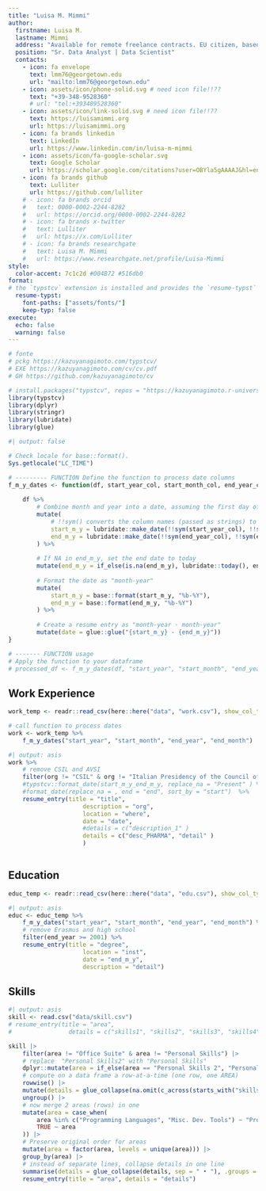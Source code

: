 ```yaml
---
title: "Luisa M. Mimmi"
author:
  firstname: Luisa M.
  lastname: Mimmi
  address: "Available for remote freelance contracts. EU citizen, based in Italy."
  position: "Sr. Data Analyst | Data Scientist"
  contacts:
    - icon: fa envelope
      text: lmm76@georgetown.edu
      url: "mailto:lmm76@georgetown.edu"
    - icon: assets/icon/phone-solid.svg # need icon file!!??
      text: "+39-348-9528360"
      # url: "tel:+393489528360"
    - icon: assets/icon/link-solid.svg # need icon file!!??
      text: https://luisamimmi.org
      url: https://luisamimmi.org
    - icon: fa brands linkedin
      text: LinkedIn
      url: https://www.linkedin.com/in/luisa-m-mimmi
    - icon: assets/icon/fa-google-scholar.svg
      text: Google Scholar
      url: https://scholar.google.com/citations?user=OBYla5gAAAAJ&hl=en&oi=ao
    - icon: fa brands github
      text: Lulliter
      url: https://github.com/lulliter
    # - icon: fa brands orcid
    #   text: 0000-0002-2244-8282
    #   url: https://orcid.org/0000-0002-2244-8282
    # - icon: fa brands x-twitter
    #   text: Lulliter
    #   url: https://x.com/Lulliter
    # - icon: fa brands researchgate
    #   text: Luisa M. Mimmi
    #   url: https://www.researchgate.net/profile/Luisa-Mimmi
style:
  color-accent: 7c1c2d #004B72 #516db0
format:
# the `typstcv` extension is installed and provides the `resume-typst` format.
  resume-typst:
    font-paths: ["assets/fonts/"]
    keep-typ: false
execute: 
  echo: false
  warning: false
---
```


```{=typst}
#align(center)[

  #set text(
    size: 11pt, 
    weight: "regular", 
    fill: rgb("#414141"), 
    style: "italic",
  )

Empirical researcher with expertise in observational and longitudinal studies, real-world data analysis, and applied statistics. I have designed and led surveys and policy evaluations across developing countries, focusing on public health outcomes related to energy poverty and inadequate access to water and sanitation.\
A native Italian speaker, I am fluent in English and Spanish with strong communication and scientific writing skills. I have published in peer-reviewed journals and presented at international conferences. An expert programmer in R and SQL, conversant in Stata and SAS, I co-created the intensive workshop #link("https://r4biostats.com/")["Introduction to Biostatistics with R"].

]
```
<!-- Applied researcher with a background in economics and demonstrated expertise in observational and longitudinal data analysis, particularly in global health and development settings. I have designed and led large-scale surveys and policy evaluations in low- and middle-income countries, addressing health-related outcomes linked to energy poverty and inadequate water and sanitation access.\ -->
<!-- A native Italian speaker, I am fluent in English and Spanish, and experienced in scientific writing and cross-disciplinary communication. I have published in peer-reviewed journals and presented at international conferences. Skilled in R and SQL, and proficient in Stata and SAS, I co-developed the intensive workshop #link("https://r4biostats.com/")[Introduction to Biostatistics with R], bridging applied statistics and epidemiologic methods for early-career researchers. -->

<!-- I am passionate about empirical research and leveraging data to inform evidence-based public policies. I also enjoy exploring programming languages and techniques for open and reproducible data analysis. -->


```r
# fonte 
# pckg https://kazuyanagimoto.com/typstcv/
# EXE https://kazuyanagimoto.com/cv/cv.pdf
# GH https://github.com/kazuyanagimoto/cv

# install.packages("typstcv", repos = "https://kazuyanagimoto.r-universe.dev")
library(typstcv)
library(dplyr)
library(stringr)
library(lubridate)
library(glue)
```

```r
#| output: false

# Check locale for base::format().
Sys.getlocale("LC_TIME")

# --------- FUNCTION Define the function to process date columns
f_m_y_dates <- function(df, start_year_col, start_month_col, end_year_col, end_month_col) {
	
	df %>%
		# Combine month and year into a date, assuming the first day of the month
		mutate(
			# !!sym() converts the column names (passed as strings) to symbols, allowing them to be used dynamically inside mutate().
			start_m_y = lubridate::make_date(!!sym(start_year_col), !!sym(start_month_col), 1),
			end_m_y = lubridate::make_date(!!sym(end_year_col), !!sym(end_month_col), 1) 
		) %>%
		
		# If NA in end_m_y, set the end date to today
		mutate(end_m_y = if_else(is.na(end_m_y), lubridate::today(), end_m_y)) %>%
		
		# Format the date as "month-year"
		mutate(
			start_m_y = base::format(start_m_y, "%b-%Y"),
			end_m_y = base::format(end_m_y, "%b-%Y")
		) %>%
		
		# Create a resume entry as "month-year - month-year"
		mutate(date = glue::glue("{start_m_y} - {end_m_y}"))
}

# ------- FUNCTION usage
# Apply the function to your dataframe
# processed_df <- f_m_y_dates(df, "start_year", "start_month", "end_year", "end_month")

```

## Work Experience

```r
work_temp <- readr::read_csv(here::here("data", "work.csv"), show_col_types = FALSE)

# call function to process dates
work <- work_temp %>% 
	f_m_y_dates("start_year", "start_month", "end_year", "end_month")
```

```r
#| output: asis
work %>% 
	# remove CSIL and AVSI
	filter(org != "CSIL" & org != "Italian Presidency of the Council of Ministers" & org != "Italian Ministry of Economy & Finance") %>%
	#typstcv::format_date(start_m_y_end_m_y, replace_na = "Present" ) %>% 
	#format_date(replace_na = , end = "end", sort_by = "start")  %>% 
	resume_entry(title = "title",
					 description = "org",
					 location = "where",
					 date = "date",
					 #details = c("description_1" )
					 details = c("desc_PHARMA", "detail" )
					 ) 
	
```
## Education

```r
educ_temp <- readr::read_csv(here::here("data", "edu.csv"), show_col_types = FALSE)
```

```r
#| output: asis
educ <- educ_temp %>% 
	f_m_y_dates("start_year", "start_month", "end_year", "end_month") %>% 
	# remove Erasmus and high school
	filter(end_year >= 2001) %>%
	resume_entry(title = "degree",
					 location = "inst",
					 date = "end_m_y",
					 description = "detail")
```

<!-- \newpage -->

<!-- ## Professional Skills -->

<!--  •	Strong critical thinking and **data analysis skills**, showcased in international contexts and across diverse sectors   -->
<!--  •	Demonstrated drive and resourcefulness in **leadership roles** for complex projects with multiple stakeholders   -->
<!--  •	Effective **communication skills**, proven by record of multilingual publications and public speaking for diverse audiences   -->
 

## Skills

```r
#| output: asis
skill <- read.csv("data/skill.csv") 
# resume_entry(title = "area",
# 				 details = c("skills1", "skills2", "skills3", "skills4"))

skill |>
	filter(area != "Office Suite" & area != "Personal Skills") |>	
	# replace  "Personal Skills2" with "Personal Skills"
	dplyr::mutate(area = if_else(area == "Personal Skills 2", "Personal Skills", area)) |>
	# compute on a data frame a row-at-a-time (one row, one AREA)
	rowwise() |> 
	mutate(details = glue_collapse(na.omit(c_across(starts_with("skills"))), sep = " • ")) |> 
	ungroup() |>
	# now merge 2 areas (rows) in one 
	mutate(area = case_when(
		area %in% c("Programming Languages", "Misc. Dev. Tools") ~ "Programming & Development Tools",
		TRUE ~ area
	)) |> 
	# Preserve original order for areas 
	mutate(area = factor(area, levels = unique(area))) |>  
	group_by(area) |> 
	# instead of separate lines, collapse details in one line
	summarise(details = glue_collapse(details, sep = " • "), .groups = "drop") |> 
	resume_entry(title = "area", details = "details")

```

<!-- ## Peer-reviewed Publications -->

<!-- ```{r} -->
<!-- # Retrieve .bib and transform it into a data frame -->
<!-- peer_pub_temp <- RefManageR::ReadBib( -->
<!-- 	file = here::here("data", "Lula-MyPublication-Narrow.bib"), -->
<!-- 	.Encoding ="UTF-8")  %>% -->
<!-- 	base::as.data.frame() %>% -->
<!-- 	# filter articles  -->
<!-- 	dplyr::filter(bibtype == "Article") # %>%  -->
<!-- 	#mutate(url = if_else(is.na(url), url_preprint, url) ) -->

<!-- # Clean the date column and format it as "month-year" -->
<!-- peer_pub <- peer_pub_temp %>%  -->
<!-- 	mutate(parsed_date = case_when( -->
<!-- 		is.na(date) | date == "" ~ NA_Date_,  # Handle NA and empty strings -->
<!-- 		nchar(date) == 7 ~ ym(date),# For "yyyy-mm" format -->
<!-- 		nchar(date) == 10 ~ ymd(date),# For "yyyy-mm-dd" format -->
<!-- 		TRUE ~ NA_Date_))  %>%  -->
<!-- 	dplyr::arrange(desc(parsed_date)) %>% -->
<!-- 	# Format the parsed date as "month-year" -->
<!-- 	mutate(month_year = if_else(is.na(parsed_date), NA_character_, base::format(parsed_date, "%b-%Y")))  %>%  -->
<!-- 	# Apply the function to clean the "{{" and "}}" symbols from "title" and "author" columns -->
<!-- 	mutate(clean_title = gsub("\\{\\{", "", title),  # Remove "{{" -->
<!--          clean_title = gsub("\\}\\}", "", clean_title))  # Remove "}}" -->

<!-- ``` -->


<!-- ```{r} -->
<!-- #| output: asis -->
<!-- peer_pub |> -->
<!-- 	resume_entry(title = "clean_title", -->
<!-- 					 description = "author", -->
<!-- 					 location = "journaltitle", -->
<!-- 					 date =  "month_year" , -->
<!-- 					 details = "url") -->
<!-- ``` -->


<!-- ## Other publications and projects -->

<!-- + My [**Google Scholar profile**](https://scholar.google.com/citations?user=OBYla5gAAAAJ&hl=en&oi=ao) lists my publications and citations.  -->

<!-- ::: {.block fill=luma(221) inset="8pt" radius="4pt" width="100%"} -->
<!-- See my website for data science projects, ![](assets/icon/r-project-brands-solid.svg){height=.9em} code, writing, and teaching resources: [**https://luisamimmi.org**](https://luisamimmi.org) -->
<!-- ::: -->



<end-of-document>

<!-- ### Blog posts -->
<!-- ```{r} -->
<!-- # filter blogs -->
<!-- lula_blog <- RefManageR::ReadBib( -->
<!--   file = here::here("data", "Lula-MyPublication-Narrow.bib"), -->
<!--   .Encoding ="UTF-8")  %>% -->
<!--   as.data.frame() %>% -->
<!--   dplyr::filter(bibtype  == "Online")  %>%  -->
<!-- 	# Apply the function to clean the "{{" and "}}" symbols from "title" and "author" columns -->
<!-- 	mutate(clean_title = gsub("\\{\\{", "", title),  # Remove "{{" -->
<!--          clean_title = gsub("\\}\\}", "", clean_title))  # Remove "}}" -->
<!-- ``` -->

<!-- ```{r} -->
<!-- #| output: asis -->
<!-- lula_blog |> -->
<!-- 	resume_entry(title = "clean_title", -->
<!-- 					 location = "type", -->
<!-- 					 description = "author", -->
<!-- 					 date = "date", -->
<!-- 					 details = "url") -->
<!-- ``` -->


<!-- ## Conferences and Talks -->

<!-- ```{r} -->
<!-- # filter recent and.... -->
<!-- talks_temp <- RefManageR::ReadBib( -->
<!-- 	file = here::here("data", "Lula-MyTalks.bib"), -->
<!-- 	.Encoding ="UTF-8")  %>% -->
<!-- 	as.data.frame() %>%  -->
<!-- 	# Keep only portion of string before "/" in the "date" column [2018-09-05/2018-09-06] -->
<!-- 	mutate(date = stringr::str_extract(date, pattern = "^[^/]+")) %>%  -->
<!-- 	# Clean the date column and format it as "month-year" -->
<!-- 	mutate(parsed_date = case_when( -->
<!-- 		is.na(date) | date == "" ~ NA_Date_,  # Handle NA and empty strings -->
<!-- 		nchar(date) == 7 ~ ym(date),# For "yyyy-mm" format -->
<!-- 		nchar(date) == 10 ~ ymd(date),# For "yyyy-mm-dd" format -->
<!-- 		TRUE ~ NA_Date_))  %>%  -->
<!-- 	relocate(parsed_date, .after = date) %>% -->
<!-- 	dplyr::arrange(desc(parsed_date)) %>% -->
<!-- 	# Format the parsed date as "month-year" -->
<!-- 	mutate(month_year = if_else(is.na(parsed_date), NA_character_, base::format(parsed_date, "%b-%Y"))) %>%  -->
<!-- 	relocate(month_year, .after = date) %>%  -->
<!-- 	mutate(year = stringr::str_extract(date,pattern = "^.{1,4}"))   -->


<!-- # filter 2020 and after & use `month_year` for date -->
<!-- talks <- talks_temp %>% -->
<!-- 	dplyr::filter(year >2020 & type != "Invited Talk")  %>% -->
<!-- #mutate(url = if_else(is.na(url), url_preprint, url) ) %>% -->
<!-- 	# Apply the function to clean the "{{" and "}}" symbols from "title" and "author" columns -->
<!-- 	mutate(clean_title = gsub("\\{\\{", "", title),  # Remove "{{" -->
<!-- 			 clean_title = gsub("\\}\\}", "", clean_title),  # Remove "}}" -->
<!-- 			 clean_eventtitle = gsub("\\{\\{", "", eventtitle),  # Remove "{{" -->
<!-- 			 clean_eventtitle = gsub("\\}\\}", "", clean_eventtitle)   # Remove "}}" -->
<!-- 	) -->
<!-- ``` -->

<!-- ```{r} -->
<!-- #| output: asis -->

<!-- talks %>% -->
<!-- 	resume_entry(title = "clean_title", -->
<!-- 					 date = "month_year", -->
<!-- 					 description = "clean_eventtitle", -->
<!-- 					 location = "venue") -->
<!-- ``` -->
